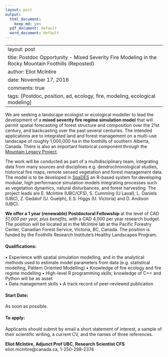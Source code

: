 ```yaml
---
layout: post
output:
  html_document:
    keep_md: yes
  pdf_document: default
  word_document: default
---
```

---
layout: post
title: Postdoc Opportunity - Mixed Severity Fire Modeling in the Rocky Mountain Foothills (Reposted)
author: Eliot McIntire
date: November 17, 2016
comments: true
tags: [Postdoc, position, ad, ecology, fire, modeling, ecological modeling]
---

We are seeking a landscape ecologist or ecological modeller to lead the development of a **mixed severity fire regime simulation model** that will permit spatial forecasting of forest structure and composition over the 21st century, and backcasting over the past several centuries. The intended applications are to integrated land and forest management on a multi-use landscape of roughly 1,000,000 ha in the foothills of southern Alberta, Canada. There is also an important historical component through the [Mountain Legacy Project](C:\Eliot\Sync\Students\Ads for students\mountainlegacy.ca). 
 
The work will be conducted as part of a multidisciplinary team, integrating data from many sources and disciplines e.g. dendrochronological studies, historical fire maps, remote sensed vegetation and forest management data. The model is to be developed in [SpaDES](C:\Eliot\Sync\Students\Ads for students\spades.predictiveecology.org) an R-based system for developing modular, high performance simulation models integrating processes such as vegetation dynamics, natural disturbances,  and forest harvesting.  The project leads are E. McIntire (UBC/CFS), S. Cumming (U Laval), L. Daniels (UBC), Z. Gedalof (U. Guelph), E.S. Higgs (U. Victoria) and D. Andison (UBC).

**We offer a 1 year (renewable) Postdoctoral Fellowship** at the level of CAD *51,000 per year, plus benefits*, with a CAD 4,000 per year research budget. The position will be located at in the McIntire lab at the Pacific Forestry Center, Canadian Forest Service, Victoria, BC, Canada. The position is funded by the Foothills Research Institute’s Healthy Landscapes Program.

#### Qualifications:

•	Experience with spatial simulation modelling, and in the analytical methods used to estimate model parameters from data (e.g. statistical modelling, Pattern Oriented Modelling)
•	Knowledge of fire ecology and fire regime modelling
•	High-level R programming skills; knowledge of C++ and Python will be as asset  
•	Data management skills 
•	A track record of peer-reviewed publication

#### Start Date:

As soon as possible. 

#### To apply:
Applicants should submit by email a short statement of interest, a sample of their scientific writing, a current CV, and the names of three references.  

**Eliot McIntire, Adjunct Prof UBC, Research Scientist CFS**
eliot.mcintire@canada.ca, 1-250-298-2374

